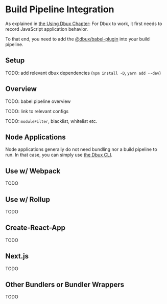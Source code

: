 # Build Pipeline Integration

As explained in [the Using Dbux Chapter](../using-dbux/enabling-dbux): For Dbux to work, it first needs to record JavaScript application behavior.

To that end, you need to add the [@dbux/babel-plugin](./dbux-babel-plugin) into your build pipeline.

<TOC toc={toc} />


## Setup

TODO: add relevant dbux dependencies (`npm install -D`, `yarn add --dev`)

## Overview

TODO: babel pipeline overview

TODO: link to relevant configs

TODO: `moduleFilter`, blacklist, whitelist etc.


## Node Applications

Node applications generally do not need bundling nor a build pipeline to run. In that case, you can simply use [the Dbux CLI](./dbux-cli).


## Use w/ Webpack

TODO

## Use w/ Rollup

TODO

## Create-React-App

TODO

## Next.js

TODO

## Other Bundlers or Bundler Wrappers

TODO
